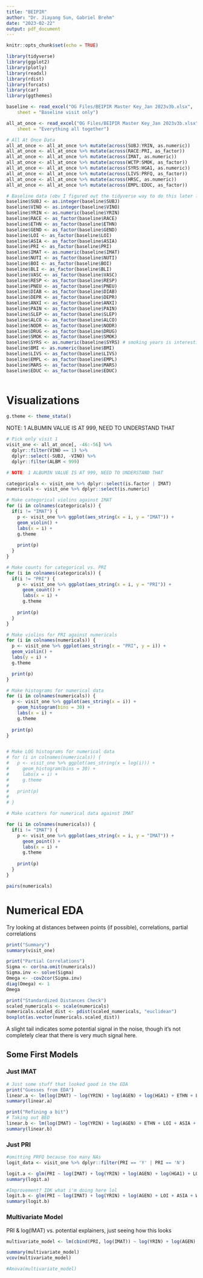 ```yaml
---
title: "BEIPIR"
author: "Dr. Jiayang Sun, Gabriel Brehm"
date: "2023-02-22"
output: pdf_document
---
```


```r
knitr::opts_chunk$set(echo = TRUE)

library(tidyverse)
library(ggplot2)
library(plotly)
library(readxl)
library(rdist)
library(forcats)
library(car)
library(ggthemes)
```

```r

baseline <- read_excel("OG Files/BEIPIR Master Key_Jan 2023v3b.xlsx", 
    sheet = "Baseline visit only")

all_at_once <- read_excel("OG Files/BEIPIR Master Key_Jan 2023v3b.xlsx", 
    sheet = "Everything all together")

```

```r
# All At Once Data
all_at_once <- all_at_once %>% mutate(across(SUBJ:YRIN, as.numeric))
all_at_once <- all_at_once %>% mutate(across(RACE:PRI, as_factor))
all_at_once <- all_at_once %>% mutate(across(IMAT, as.numeric))
all_at_once <- all_at_once %>% mutate(across(WCTP:SMOK, as_factor))
all_at_once <- all_at_once %>% mutate(across(SYRS:HGA1, as.numeric))
all_at_once <- all_at_once %>% mutate(across(LIVS:PRFQ, as_factor))
all_at_once <- all_at_once %>% mutate(across(HRSC, as.numeric))
all_at_once <- all_at_once %>% mutate(across(EMPL:EDUC, as_factor))

# Baseline data (obv I figured out the tidyverse way to do this later lol)
baseline$SUBJ <- as.integer(baseline$SUBJ)
baseline$VINO <- as.integer(baseline$VINO)
baseline$YRIN <- as.numeric(baseline$YRIN)
baseline$RACE <- as_factor(baseline$RACE)
baseline$ETHN <- as_factor(baseline$ETHN)
baseline$GEND <- as_factor(baseline$GEND)
baseline$LOI <- as_factor(baseline$LOI)
baseline$ASIA <- as_factor(baseline$ASIA)
baseline$PRI <- as_factor(baseline$PRI)
baseline$IMAT <- as.numeric(baseline$IMAT)
baseline$NUTI <- as_factor(baseline$NUTI)
baseline$BOI <- as_factor(baseline$BOI)
baseline$BLI <- as_factor(baseline$BLI)
baseline$VASC <- as_factor(baseline$VASC)
baseline$RESP <- as_factor(baseline$RESP)
baseline$PNEU <- as_factor(baseline$PNEU)
baseline$DIAB <- as_factor(baseline$DIAB)
baseline$DEPR <- as_factor(baseline$DEPR)
baseline$ANXI <- as_factor(baseline$ANXI)
baseline$PAIN <- as_factor(baseline$PAIN)
baseline$SLEP <- as_factor(baseline$SLEP)
baseline$ALCO <- as_factor(baseline$ALCO)
baseline$NODR <- as_factor(baseline$NODR)
baseline$DRUG <- as_factor(baseline$DRUG)
baseline$SMOK <- as_factor(baseline$SMOK) 
baseline$SYRS <- as.numeric(baseline$SYRS) # smoking years is interesting because there are numbers (for number of smmoking years), N/A (for non-smokers), and "unk" for unknown (data not collected). might want to split this into 2 later: one as factor and one as actual years
baseline$BMI <- as.numeric(baseline$BMI)
baseline$LIVS <- as_factor(baseline$LIVS)
baseline$EMPL <- as_factor(baseline$EMPL)
baseline$MARS <- as_factor(baseline$MARS)
baseline$EDUC <- as_factor(baseline$EDUC)



```

# Visualizations

```r
g.theme <- theme_stata()

```

NOTE: 1 ALBUMIN VALUE IS AT 999, NEED TO UNDERSTAND THAT

```r
# Pick only visit 1
visit_one <- all_at_once[, -46:-56] %>% 
  dplyr::filter(VINO == 1) %>%
  dplyr::select(-SUBJ, -VINO) %>%
  dplyr::filter(ALBM < 999)

# NOTE: 1 ALBUMIN VALUE IS AT 999, NEED TO UNDERSTAND THAT

categoricals <- visit_one %>% dplyr::select(is.factor | IMAT)
numericals <- visit_one %>% dplyr::select(is.numeric)

# Make categorical violins against IMAT
for (i in colnames(categoricals)) {
  if(i != "IMAT") {
    p <- visit_one %>% ggplot(aes_string(x = i, y = "IMAT")) +
    geom_violin() +
    labs(x = i) +
    g.theme
  
    print(p)
  }
}

# Make counts for categorical vs. PRI
for (i in colnames(categoricals)) {
  if(i != "PRI") {
    p <- visit_one %>% ggplot(aes_string(x = i, y = "PRI")) +
      geom_count() +
      labs(x = i) +
      g.theme
    
    print(p)
  }
}

# Make violins for PRI against numericals
for (i in colnames(numericals)) {
  p <- visit_one %>% ggplot(aes_string(x = "PRI", y = i)) +
  geom_violin() +
  labs(y = i) +
  g.theme

  print(p)
}

# Make histograms for numerical data
for (i in colnames(numericals)) {
  p <- visit_one %>% ggplot(aes_string(x = i)) +
    geom_histogram(bins = 30) +
    labs(x = i) +
    g.theme
  
  print(p)
}


# Make LOG histograms for numerical data
# for (i in colnames(numericals)) {
#   p <- visit_one %>% ggplot(aes_string(x = log(i))) +
#     geom_histogram(bins = 30) +
#     labs(x = i) +
#     g.theme
#   
#   print(p)
#   
# }

# Make scatters for numerical data against IMAT

for (i in colnames(numericals)) {
  if(i != "IMAT") {
    p <- visit_one %>% ggplot(aes_string(x = i, y = "IMAT")) +
      geom_point() +
      labs(x = i) +
      g.theme
    
    print(p)
  }
}

pairs(numericals)

```


# Numerical EDA

Try looking at distances between points (if possible), correlations, partial correlations

```r
print("Summary")
summary(visit_one)

print("Partial Correlations")
Sigma <- cor(na.omit(numericals))
Sigma.inv <- solve(Sigma)
Omega <- -cov2cor(Sigma.inv)
diag(Omega) <- 1
Omega

print("Standardized Distances Check")
scaled_numericals <- scale(numericals)
numericals.scaled_dist <- pdist(scaled_numericals, "euclidean")
boxplot(as.vector(numericals.scaled_dist))
```
A slight tail indicates some potential signal in the noise, though it's not completely clear that there is very much signal here.

## Some First Models

### Just IMAT

```r
# Just some stuff that looked good in the EDA
print("Guesses from EDA")
linear.a <- lm(log(IMAT) ~ log(YRIN) + log(AGEN) + log(HGA1) + ETHN + LOI + ASIA + PRI + BED + PRAH, data = visit_one)
summary(linear.a)

print("Refining a bit")
# Taking out BED
linear.b <- lm(log(IMAT) ~ log(YRIN) + log(AGEN) + ETHN + LOI + ASIA + PRI, data = visit_one)
summary(linear.b)

```

### Just PRI

```r
#omitting PRFQ because too many NAs
logit_data <- visit_one %>% dplyr::filter(PRI == 'Y' | PRI == 'N')

logit.a <- glm(PRI ~ log(IMAT) + log(YRIN) + log(AGEN) + log(HGA1) + LOI + ASIA + BED + MATT + WCTP + CUTP + SHC, data = logit_data, family = binomial)
summary(logit.a)

#Improvement? IDK what i'm doing here lol
logit.b <- glm(PRI ~ log(IMAT) + log(YRIN) + log(AGEN) + LOI + ASIA + WCTP + CUTP + SHC, data = logit_data, family = binomial)
summary(logit.b)

```
### Multivariate Model
PRI & log(IMAT) vs. potential explainers, just seeing how this looks

```r
multivariate_model <- lm(cbind(PRI, log(IMAT)) ~ log(YRIN) + log(AGEN) + log(HGA1) + LOI + ASIA + BED + MATT + WCTP + CUTP + SHC + PRFQ, data = visit_one)

summary(multivariate_model)
vcov(multivariate_model)

#Anova(multivariate_model)

```
